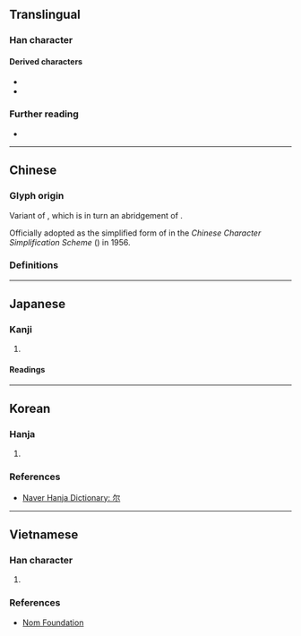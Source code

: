 {{also|爾|尓}}
{{character info}}
==Translingual==

===Han character===
{{Han char|rn=42|rad=小|as=02|sn=5|four=|canj=NF|ids=⿱⺈小}}

====Derived characters====
* {{l|mul|[[你]], [[妳]], [[弥]], [[𢘝]], [[沵]], [[狝]], [[迩]], [[珎]], [[祢]], [[𥅘]], [[䂧]], [[称]], [[𥙧]], [[趂]], [[𨤧]], [[鉨]]}}
* {{l|mul|[[覙]], [[𡮠]], [[玺]]}}

===Further reading===
* {{Han ref|kx=0297.011|dkj=07479|dj=0591.030|hdz=10562.030|uh=5C14|ud=23572}}

----

==Chinese==

===Glyph origin===
Variant of {{zh-l|*尒}}, which is in turn an abridgement of {{zh-l|*爾}}.

Officially adopted as the simplified form of {{zh-l|*爾}} in the ''Chinese Character Simplification Scheme'' ({{w2|zh|pref=《|s:漢字簡化方案|漢字簡化方案|suf=》}}) in 1956.

===Definitions===
{{zh-see|爾|sv}}

----

==Japanese==

===Kanji===
{{ja-kanji|grade=|rs=小02}}

# {{alt form|ja|爾}}

====Readings====
{{ja-readings
|goon=に
|kanon=じ
|kun=なんじ<なんぢ,そ-れ,そ-の<!--,しか-り-->
}}

----

==Korean==

===Hanja===
{{ko-hanja|너|이}}

# {{rfdef|ko|sort=小02}}

===References===
* [https://hanja.dict.naver.com/hanja?q=尔 Naver Hanja Dictionary: 尔]

----

==Vietnamese==

===Han character===
{{vi-readings|hanviet=nhĩ,nễ|nom=ne,nhĩ,nhẽ,nẻ,nể|rs=小02}}

# {{rfdef|vi|sort=小02}}

===References===
* [http://nomfoundation.org/common/nom_details.php?codepoint=5C14 Nom Foundation]